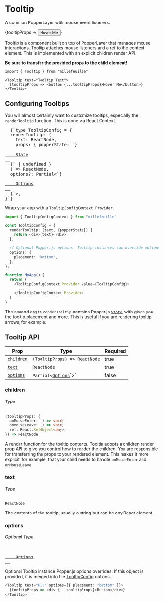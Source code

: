 
# Tooltip

<p className="intro">A common PopperLayer with mouse event listeners.</p>
<Tooltip text="Tooltip Text">
  {tooltipProps => <button {...tooltipProps}>Hover Me</button>}
</Tooltip>

Tooltip is a component built on top of PopperLayer that manages mouse
interactions. Tooltip attaches mouse listeners and a ref to the context element.
This is implemented with an explicit children render API.

**Be sure to transfer the provided props to the child element!**

<!-- prettier-ignore -->
```typescript{4}
import { Tooltip } from "millefeuille"

<Tooltip text="Tooltip Text">
  {tooltipProps => <button {...tooltipProps}>Hover Me</button>}
</Tooltip>
```

## Configuring Tooltips

You will almost certainly want to customize tooltips, especially the
`renderTooltip` function. This is done via React Context.

<pre class="language-typescript">
  {`type TooltipConfig = {
  renderTooltip: (
    text: ReactNode,
    props: { popperState: `}
  <a href="https://github.com/popperjs/popper-core/blob/1c380a42cccc5286786bcd73872f2f5157a99db8/src/types.js#L54-L77">
    State
  </a>
  {` | undefined }
  ) => ReactNode,
  options?: Partial<`}
  <a href="https://github.com/popperjs/popper-core/blob/1c380a42cccc5286786bcd73872f2f5157a99db8/src/types.js#L107-L112">
    Options
  </a>
  {`>,
}`}
</pre>

Wrap your app with a `TooltipConfigContext.Provider`.

```typescript
import { TooltipConfigContext } from "millefeuille"

const TooltipConfig = {
  renderTooltip: (text, {popperState}) {
    return <div>{text}</div>
  },

  // Optional Popper.js options. Tooltip instances can override options.
  options: {
    placement: 'bottom',
  },
};

function MyApp() {
  return (
    <TooltipConfigContext.Provider value={TooltipConfig}>
      ...
    </TooltipConfigContext.Provider>
  )
}
```

The second arg to `renderTooltip` contains Popper.js
[`State`](https://github.com/popperjs/popper-core/blob/1c380a42cccc5286786bcd73872f2f5157a99db8/src/types.js#L54-L77),
with gives you the tooltip placement and more. This is useful if you are
rendering tooltip arrows, for example.

## Tooltip API

| Prop                    | Type                                                                                                                                    | Required |
| ----------------------- | --------------------------------------------------------------------------------------------------------------------------------------- | -------- |
| [`children`](#children) | `(TooltipProps) => ReactNode`                                                                                                           | true     |
| [`text`](#text)         | `ReactNode`                                                                                                                             | true     |
| [`options`](#options)   | `Partial<`[`Options`](https://github.com/popperjs/popper-core/blob/1c380a42cccc5286786bcd73872f2f5157a99db8/src/types.js#L107-L112")`>` | false    |

### children

###### Type

<!-- prettier-ignore -->
```typescript
(tooltipProps: {
  onMouseEnter: () => void;
  onMouseLeave: () => void;
  ref: React.RefObject<any>;
}) => ReactNode
```

A render function for the tooltip contents. Tooltip adopts a children render
prop API to give you control how to render the children. You are responsible for
transferring the props to your rendered element. This makes it more explicit,
for example, that your child needs to handle `onMouseEnter` and `onMouseLeave`.

### text

###### Type

```typescript
ReactNode
```

The contents of the tooltip, usually a string but can be any React element.

### options

###### Optional Type

<pre class="language-typescript">
  <a href="https://github.com/popperjs/popper-core/blob/1c380a42cccc5286786bcd73872f2f5157a99db8/src/types.js#L107-L112">
    Options
  </a>
</pre>

Optional Tooltip instance Popper.js options overrides. If this object is
provided, it is merged into the [TooltipConfig](#configuring-tooltips) options.

```typescript
<Tooltip text="Hi!" options={{ placement: "bottom" }}>
  {tooltipProps => <div {...tooltipProps}>Button</div>}
</Tooltip>
```
